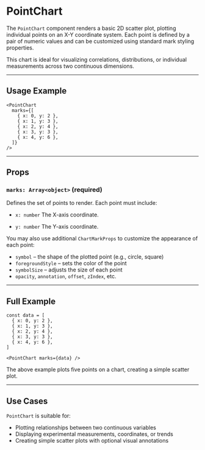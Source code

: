 # PointChart 
        
The `PointChart` component renders a basic 2D scatter plot, plotting individual points on an X-Y coordinate system. Each point is defined by a pair of numeric values and can be customized using standard mark styling properties.

This chart is ideal for visualizing correlations, distributions, or individual measurements across two continuous dimensions.

---

## Usage Example

```tsx
<PointChart
  marks={[
    { x: 0, y: 2 },
    { x: 1, y: 3 },
    { x: 2, y: 4 },
    { x: 3, y: 3 },
    { x: 4, y: 6 },
  ]}
/>
```

---

## Props

### `marks: Array<object>` **(required)**

Defines the set of points to render. Each point must include:

* `x: number`
  The X-axis coordinate.

* `y: number`
  The Y-axis coordinate.

You may also use additional `ChartMarkProps` to customize the appearance of each point:

* `symbol` – the shape of the plotted point (e.g., circle, square)
* `foregroundStyle` – sets the color of the point
* `symbolSize` – adjusts the size of each point
* `opacity`, `annotation`, `offset`, `zIndex`, etc.

---

## Full Example

```tsx
const data = [
  { x: 0, y: 2 },
  { x: 1, y: 3 },
  { x: 2, y: 4 },
  { x: 3, y: 3 },
  { x: 4, y: 6 },
]

<PointChart marks={data} />
```

The above example plots five points on a chart, creating a simple scatter plot.

---

## Use Cases

`PointChart` is suitable for:

* Plotting relationships between two continuous variables
* Displaying experimental measurements, coordinates, or trends
* Creating simple scatter plots with optional visual annotations
